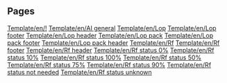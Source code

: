 
== Pages ==
[[Template/en/!]]
[[Template/en/AI general]]
[[Template/en/Lop]]
[[Template/en/Lop footer]]
[[Template/en/Lop header]]
[[Template/en/Lop pack]]
[[Template/en/Lop pack footer]]
[[Template/en/Lop pack header]]
[[Template/en/Rf]]
[[Template/en/Rf footer]]
[[Template/en/Rf header]]
[[Template/en/Rf status 0%]]
[[Template/en/Rf status 10%]]
[[Template/en/Rf status 100%]]
[[Template/en/Rf status 50%]]
[[Template/en/Rf status 75%]]
[[Template/en/Rf status 90%]]
[[Template/en/Rf status not needed]]
[[Template/en/Rf status unknown]]

